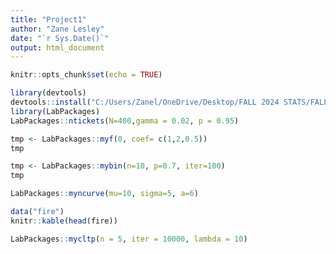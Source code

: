 ```yaml
---
title: "Project1"
author: "Zane Lesley"
date: "`r Sys.Date()`"
output: html_document
---
```


```r
knitr::opts_chunk$set(echo = TRUE)
```

```r
library(devtools)
devtools::install("C:/Users/Zanel/OneDrive/Desktop/FALL 2024 STATS/FALL224753lesl0009/LabPackages") 
library(LabPackages)
LabPackages::ntickets(N=400,gamma = 0.02, p = 0.95)
```

```r
tmp <- LabPackages::myf(0, coef= c(1,2,0.5))
tmp
```

```r
tmp <- LabPackages::mybin(n=10, p=0.7, iter=100)
tmp
```

```r
LabPackages::myncurve(mu=10, sigma=5, a=6)
```

```r
data("fire")
knitr::kable(head(fire))
```

```r
LabPackages::mycltp(n = 5, iter = 10000, lambda = 10)
```
